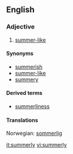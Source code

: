 ==English==
===Adjective===
{{en-adj}}

#[[summer-like]]

====Synonyms====
*[[summerish]]
*[[summer-like]]
*[[summery]]

====Derived terms====
*[[summerliness]]

====Translations====
{{trans-top|of a day or the weather, resembling or characteristic of summer.}}
Norwegian: [[sommerlig]]
{{trans-mid}}
{{trans-bottom}}

[[it:summerly]]
[[vi:summerly]]
